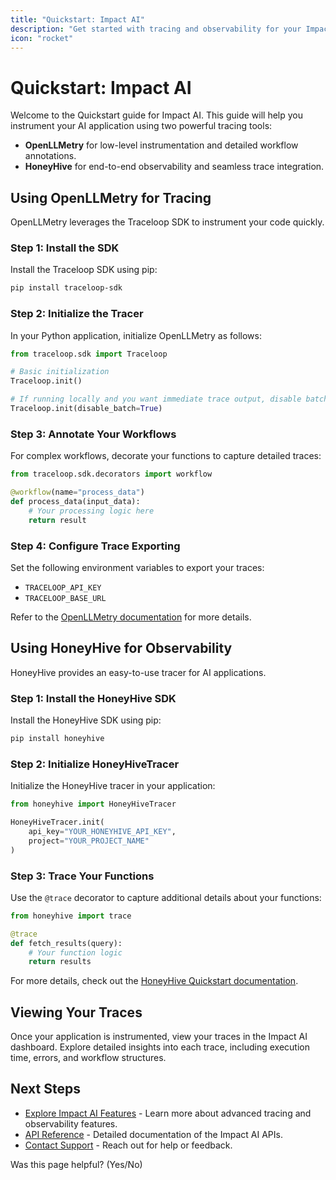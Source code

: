 ```yaml
---
title: "Quickstart: Impact AI"
description: "Get started with tracing and observability for your Impact AI applications using OpenLLMetry and HoneyHive."
icon: "rocket"
---
```


# Quickstart: Impact AI

Welcome to the Quickstart guide for Impact AI. This guide will help you instrument your AI application using two powerful tracing tools:

- **OpenLLMetry** for low-level instrumentation and detailed workflow annotations.
- **HoneyHive** for end-to-end observability and seamless trace integration.

## Using OpenLLMetry for Tracing

OpenLLMetry leverages the Traceloop SDK to instrument your code quickly.

### Step 1: Install the SDK

Install the Traceloop SDK using pip:

```bash
pip install traceloop-sdk
```

### Step 2: Initialize the Tracer

In your Python application, initialize OpenLLMetry as follows:

```python
from traceloop.sdk import Traceloop

# Basic initialization
Traceloop.init()

# If running locally and you want immediate trace output, disable batch sending
Traceloop.init(disable_batch=True)
```

### Step 3: Annotate Your Workflows

For complex workflows, decorate your functions to capture detailed traces:

```python
from traceloop.sdk.decorators import workflow

@workflow(name="process_data")
def process_data(input_data):
    # Your processing logic here
    return result
```

### Step 4: Configure Trace Exporting

Set the following environment variables to export your traces:

- `TRACELOOP_API_KEY`
- `TRACELOOP_BASE_URL`

Refer to the [OpenLLMetry documentation](https://www.traceloop.com/docs/openllmetry/getting-started-python) for more details.

## Using HoneyHive for Observability

HoneyHive provides an easy-to-use tracer for AI applications.

### Step 1: Install the HoneyHive SDK

Install the HoneyHive SDK using pip:

```bash
pip install honeyhive
```

### Step 2: Initialize HoneyHiveTracer

Initialize the HoneyHive tracer in your application:

```python
from honeyhive import HoneyHiveTracer

HoneyHiveTracer.init(
    api_key="YOUR_HONEYHIVE_API_KEY",
    project="YOUR_PROJECT_NAME"
)
```

### Step 3: Trace Your Functions

Use the `@trace` decorator to capture additional details about your functions:

```python
from honeyhive import trace

@trace
def fetch_results(query):
    # Your function logic
    return results
```

For more details, check out the [HoneyHive Quickstart documentation](https://docs.honeyhive.ai/introduction/quickstart).

## Viewing Your Traces

Once your application is instrumented, view your traces in the Impact AI dashboard. Explore detailed insights into each trace, including execution time, errors, and workflow structures.

## Next Steps

- [Explore Impact AI Features](#) - Learn more about advanced tracing and observability features.
- [API Reference](#) - Detailed documentation of the Impact AI APIs.
- [Contact Support](mailto:support@impact.ai) - Reach out for help or feedback.

Was this page helpful? (Yes/No) 